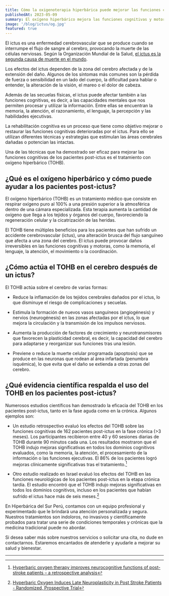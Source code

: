 ```yaml
---
title: Cómo la oxigenoterapia hiperbárica puede mejorar las funciones cognitivas de los pacientes post-ictus
publishedAt: 2023-05-09
summary: El oxígeno hiperbárico mejora las funciones cognitivas y motoras de los pacientes que han sufrido un accidente cerebrovascular. Descubre cómo este tratamiento puede ayudarte a recuperar tu calidad de vida.
image: '/blog/ictus/og.jpg'
featured: true
---
```


El ictus es una enfermedad cerebrovascular que se produce cuando se interrumpe el flujo de sangre al cerebro, provocando la muerte de las células nerviosas. Según la Organización Mundial de la Salud, [el ictus es la segunda causa de muerte en el mundo](https://www.who.int/news-room/fact-sheets/detail/the-top-10-causes-of-death).

Los efectos del ictus dependen de la zona del cerebro afectada y de la extensión del daño. Algunos de los síntomas más comunes son la pérdida de fuerza o sensibilidad en un lado del cuerpo, la dificultad para hablar o entender, la alteración de la visión, el mareo o el dolor de cabeza.

Además de las secuelas físicas, el ictus puede afectar también a las funciones cognitivas, es decir, a las capacidades mentales que nos permiten procesar y utilizar la información. Entre ellas se encuentran la memoria, la atención, el razonamiento, el lenguaje, la percepción y las habilidades ejecutivas.

La rehabilitación cognitiva es un proceso que tiene como objetivo mejorar o restaurar las funciones cognitivas deterioradas por el ictus. Para ello se utilizan diferentes técnicas y estrategias que estimulan las áreas cerebrales dañadas o potencian las intactas.

Una de las técnicas que ha demostrado ser eficaz para mejorar las funciones cognitivas de los pacientes post-ictus es el tratamiento con oxígeno hiperbárico (TOHB).

## ¿Qué es el oxígeno hiperbárico y cómo puede ayudar a los pacientes post-ictus?

El oxígeno hiperbárico (TOHB) es un tratamiento médico que consiste en respirar oxígeno puro al 100% a una presión superior a la atmosférica dentro de una cámara especializada. Esta terapia aumenta la cantidad de oxígeno que llega a los tejidos y órganos del cuerpo, favoreciendo la regeneración celular y la cicatrización de las heridas.

El TOHB tiene múltiples beneficios para los pacientes que han sufrido un accidente cerebrovascular (ictus), una alteración brusca del flujo sanguíneo que afecta a una zona del cerebro. El ictus puede provocar daños irreversibles en las funciones cognitivas y motoras, como la memoria, el lenguaje, la atención, el movimiento o la coordinación.

## ¿Cómo actúa el TOHB en el cerebro después de un ictus?

El TOHB actúa sobre el cerebro de varias formas:

- Reduce la inflamación de los tejidos cerebrales dañados por el ictus, lo que disminuye el riesgo de complicaciones y secuelas.

- Estimula la formación de nuevos vasos sanguíneos (angiogénesis) y nervios (neurogénesis) en las zonas afectadas por el ictus, lo que mejora la circulación y la transmisión de los impulsos nerviosos.

- Aumenta la producción de factores de crecimiento y neurotransmisores que favorecen la plasticidad cerebral, es decir, la capacidad del cerebro para adaptarse y reorganizar sus funciones tras una lesión.

- Previene o reduce la muerte celular programada (apoptosis) que se produce en las neuronas que rodean al área infartada (penumbra isquémica), lo que evita que el daño se extienda a otras zonas del cerebro.

## ¿Qué evidencia científica respalda el uso del TOHB en los pacientes post-ictus?

Numerosos estudios científicos han demostrado la eficacia del TOHB en los pacientes post-ictus, tanto en la fase aguda como en la crónica. Algunos ejemplos son:

- Un estudio retrospectivo evaluó los efectos del TOHB sobre las funciones cognitivas de 162 pacientes post-ictus en la fase crónica (>3 meses). Los participantes recibieron entre 40 y 60 sesiones diarias de TOHB durante 90 minutos cada una. Los resultados mostraron que el TOHB indujo mejoras significativas en todos los dominios cognitivos evaluados, como la memoria, la atención, el procesamiento de la información o las funciones ejecutivas. El 86% de los pacientes logró mejoras clínicamente significativas tras el tratamiento.[^1]

- Otro estudio realizado en Israel evaluó los efectos del TOHB en las funciones neurológicas de los pacientes post-ictus en la etapa crónica tardía. El estudio encontró que el TOHB indujo mejoras significativas en todos los dominios cognitivos, incluso en los pacientes que habían sufrido el ictus hace más de seis meses.[^2]


En Hiperbárica del Sur Perú, contamos con un equipo profesional y experimentado que le brindará una atención personalizada y segura. Nuestros tratamientos son indoloros, no invasivos y científicamente probados para tratar una serie de condiciones temporales y crónicas que la medicina tradicional puede no abordar.

Si desea saber más sobre nuestros servicios o solicitar una cita, no dude en contactarnos. Estaremos encantados de atenderle y ayudarle a mejorar su salud y bienestar.

---

[^1]: [Hyperbaric oxygen therapy improves neurocognitive functions of post-stroke patients – a retrospective analysis](https://content.iospress.com/articles/restorative-neurology-and-neuroscience/rnn190959)

[^2]: [Hyperbaric Oxygen Induces Late Neuroplasticity in Post Stroke Patients - Randomized, Prospective Trial](https://journals.plos.org/plosone/article?id=10.1371/journal.pone.0053716)
